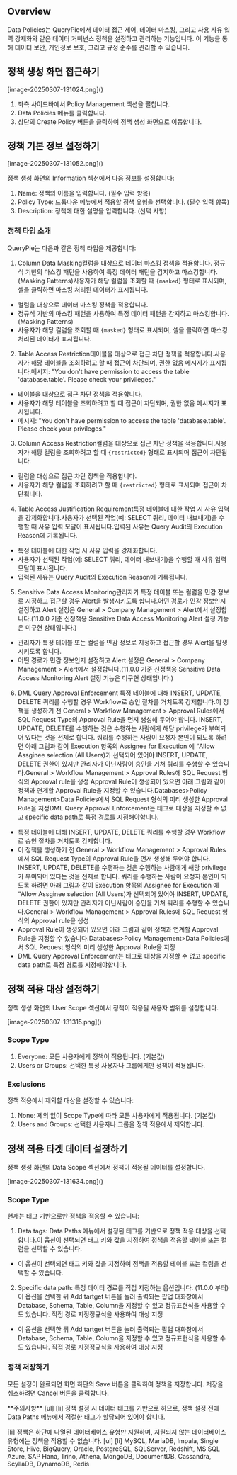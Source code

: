 
## Overview
Data Policies는 QueryPie에서 데이터 접근 제어, 데이터 마스킹, 그리고 사용 사유 입력 강제화와 같은 데이터 거버넌스 정책을 설정하고 관리하는 기능입니다. 이 기능을 통해 데이터 보안, 개인정보 보호, 그리고 규정 준수를 관리할 수 있습니다.

## 정책 생성 화면 접근하기
<p align="center">
<div>[image-20250307-131024.png]()</div>
</p>

1. 좌측 사이드바에서 Policy Management 섹션을 펼칩니다.
2. Data Policies 메뉴를 클릭합니다.
3. 상단의 Create Policy 버튼을 클릭하여 정책 생성 화면으로 이동합니다.

## 정책 기본 정보 설정하기
<p align="center">
<div>[image-20250307-131052.png]()</div>
</p>

정책 생성 화면의 Information 섹션에서 다음 정보를 설정합니다:

1. Name: 정책의 이름을 입력합니다. (필수 입력 항목)
2. Policy Type: 드롭다운 메뉴에서 적용할 정책 유형을 선택합니다. (필수 입력 항목)
3. Description: 정책에 대한 설명을 입력합니다. (선택 사항)

### 정책 타입 소개
QueryPie는 다음과 같은 정책 타입을 제공합니다:

1. Column Data Masking컬럼을 대상으로 데이터 마스킹 정책을 적용합니다. 정규식 기반의 마스킹 패턴을 사용하여 특정 데이터 패턴을 감지하고 마스킹합니다. (Masking Patterns)사용자가 해당 컬럼을 조회할 때 `{masked}` 형태로 표시되며, 셀을 클릭하면 마스킹 처리된 데이터가 표시됩니다.
  * 컬럼을 대상으로 데이터 마스킹 정책을 적용합니다.
  * 정규식 기반의 마스킹 패턴을 사용하여 특정 데이터 패턴을 감지하고 마스킹합니다. (Masking Patterns)
  * 사용자가 해당 컬럼을 조회할 때 `{masked}` 형태로 표시되며, 셀을 클릭하면 마스킹 처리된 데이터가 표시됩니다.
2. Table Access Restriction테이블을 대상으로 접근 차단 정책을 적용합니다.사용자가 해당 테이블을 조회하려고 할 때 접근이 차단되며, 권한 없음 메시지가 표시됩니다.메시지: "You don't have permission to access the table 'database.table'. Please check your privileges."
  * 테이블을 대상으로 접근 차단 정책을 적용합니다.
  * 사용자가 해당 테이블을 조회하려고 할 때 접근이 차단되며, 권한 없음 메시지가 표시됩니다.
  * 메시지: "You don't have permission to access the table 'database.table'. Please check your privileges."
3. Column Access Restriction컬럼을 대상으로 접근 차단 정책을 적용합니다.사용자가 해당 컬럼을 조회하려고 할 때 `{restricted}` 형태로 표시되며 접근이 차단됩니다.
  * 컬럼을 대상으로 접근 차단 정책을 적용합니다.
  * 사용자가 해당 컬럼을 조회하려고 할 때 `{restricted}` 형태로 표시되며 접근이 차단됩니다.
4. Table Access Justification Requirement특정 테이블에 대한 작업 시 사유 입력을 강제화합니다.사용자가 선택된 작업(예: SELECT 쿼리, 데이터 내보내기)을 수행할 때 사유 입력 모달이 표시됩니다.입력된 사유는 Query Audit의 Execution Reason에 기록됩니다.
  * 특정 테이블에 대한 작업 시 사유 입력을 강제화합니다.
  * 사용자가 선택된 작업(예: SELECT 쿼리, 데이터 내보내기)을 수행할 때 사유 입력 모달이 표시됩니다.
  * 입력된 사유는 Query Audit의 Execution Reason에 기록됩니다.
5. Sensitive Data Access Monitoring관리자가 특정 테이블 또는 컬럼을 민감 정보로 지정하고 접근할 경우 Alert을 발생시키도록 합니다.어떤 경로가 민감 정보인지 설정하고 Alert 설정은 General > Company Management > Alert에서 설정합니다.(11.0.0 기준 신정책용 Sensitive Data Access Monitoring Alert 설정 기능은 미구현 상태입니다.)
  * 관리자가 특정 테이블 또는 컬럼을 민감 정보로 지정하고 접근할 경우 Alert을 발생시키도록 합니다.
  * 어떤 경로가 민감 정보인지 설정하고 Alert 설정은 General > Company Management > Alert에서 설정합니다.(11.0.0 기준 신정책용 Sensitive Data Access Monitoring Alert 설정 기능은 미구현 상태입니다.)
6. DML Query Approval Enforcement 특정 테이블에 대해 INSERT, UPDATE, DELETE 쿼리를 수행할 경우 Workflow로 승인 절차를 거치도록 강제합니다.이 정책을 생성하기 전 General > Workflow Management > Approval Rules에서 SQL Request Type의 Approval Rule을 먼저 생성해 두어야 합니다.  INSERT, UPDATE, DELETE를 수행하는 것은 수행하는 사람에게 해당 privilege가 부여되어 있다는 것을 전제로 합니다. 쿼리를 수행하는 사람이 요청자 본인이 되도록 하려면 아래 그림과 같이 Execution 항목의 Assignee for Execution 에 “Allow Assginee selection (All Users)가 선택되어 있어야 INSERT, UPDATE, DELETE 권한이 있지만 관리자가 아닌사람이 승인을 거쳐 쿼리를 수행할 수 있습니다.General > Workflow Management > Approval Rules에 SQL Request 형식의 Approval rule을 생성 Approval Rule이 생성되어 있으면 아래 그림과 같이 정책과 연계할 Approval Rule을 지정할 수 있습니다.Databases>Policy Management>Data Policies에서 SQL Request 형식의 미리 생성한 Approval Rule을 지정DML Query Approval Enforcement는 태그로 대상을 지정할 수 없고 specific data path로 특정 경로를 지정해야합니다.
  * 특정 테이블에 대해 INSERT, UPDATE, DELETE 쿼리를 수행할 경우 Workflow로 승인 절차를 거치도록 강제합니다.
  * 이 정책을 생성하기 전 General > Workflow Management > Approval Rules에서 SQL Request Type의 Approval Rule을 먼저 생성해 두어야 합니다.  INSERT, UPDATE, DELETE를 수행하는 것은 수행하는 사람에게 해당 privilege가 부여되어 있다는 것을 전제로 합니다. 쿼리를 수행하는 사람이 요청자 본인이 되도록 하려면 아래 그림과 같이 Execution 항목의 Assignee for Execution 에 “Allow Assginee selection (All Users)가 선택되어 있어야 INSERT, UPDATE, DELETE 권한이 있지만 관리자가 아닌사람이 승인을 거쳐 쿼리를 수행할 수 있습니다.General > Workflow Management > Approval Rules에 SQL Request 형식의 Approval rule을 생성
  * Approval Rule이 생성되어 있으면 아래 그림과 같이 정책과 연계할 Approval Rule을 지정할 수 있습니다.Databases>Policy Management>Data Policies에서 SQL Request 형식의 미리 생성한 Approval Rule을 지정
  * DML Query Approval Enforcement는 태그로 대상을 지정할 수 없고 specific data path로 특정 경로를 지정해야합니다.

## 정책 적용 대상 설정하기
정책 생성 화면의 User Scope 섹션에서 정책이 적용될 사용자 범위를 설정합니다.

<p align="center">
<div>[image-20250307-131315.png]()</div>
</p>

### Scope Type
1. Everyone: 모든 사용자에게 정책이 적용됩니다. (기본값)
2. Users or Groups: 선택한 특정 사용자나 그룹에게만 정책이 적용됩니다.

### Exclusions
정책 적용에서 제외할 대상을 설정할 수 있습니다:

1. None: 제외 없이 Scope Type에 따라 모든 사용자에게 적용됩니다. (기본값)
2. Users and Groups: 선택한 사용자나 그룹을 정책 적용에서 제외합니다.

## 정책 적용 타겟 데이터 설정하기
정책 생성 화면의 Data Scope 섹션에서 정책이 적용될 데이터를 설정합니다.

<p align="center">
<div>[image-20250307-131634.png]()</div>
</p>

### Scope Type
현재는 태그 기반으로만 정책을 적용할 수 있습니다:

1. Data tags: Data Paths 메뉴에서 설정된 태그를 기반으로 정책 적용 대상을 선택합니다.이 옵션이 선택되면 태그 키와 값을 지정하여 정책을 적용할 테이블 또는 컬럼을 선택할 수 있습니다.
  * 이 옵션이 선택되면 태그 키와 값을 지정하여 정책을 적용할 테이블 또는 컬럼을 선택할 수 있습니다.
2. Specific data path:  특정 데이터 경로를 직접 지정하는 옵션입니다. (11.0.0 부터)이 옵션을 선택한 뒤 Add tartget 버튼을 눌러 출력되는 팝업 대화창에서 Database, Schema, Table, Column을 지정할 수 있고 정규표현식을 사용할 수도 있습니다. 직접 경로 지정정규식을 사용하여 대상 지정
  * 이 옵션을 선택한 뒤 Add tartget 버튼을 눌러 출력되는 팝업 대화창에서 Database, Schema, Table, Column을 지정할 수 있고 정규표현식을 사용할 수도 있습니다. 직접 경로 지정정규식을 사용하여 대상 지정

### 정책 저장하기
모든 설정이 완료되면 화면 하단의 Save 버튼을 클릭하여 정책을 저장합니다. 저장을 취소하려면 Cancel 버튼을 클릭합니다.

<Callout>
**주의사항** 
[ul]
[li]
정책 설정 시 데이터 태그를 기반으로 하므로, 정책 설정 전에 Data Paths 메뉴에서 적절한 태그가 할당되어 있어야 합니다. 

[li]
정책은 하단에 나열된 데이터베이스 유형만 지원하며, 지원되지 않는 데이터베이스 유형에는 정책을 적용할 수 없습니다. 
[ul]
[li]
MySQL, MariaDB, Impala, Single Store, Hive, BigQuery, Oracle, PostgreSQL, SQLServer, Redshift, MS SQL Azure, SAP Hana, Trino, Athena, MongoDB, DocumentDB, Cassandra, ScyllaDB, DynamoDB, Redis 




</Callout>
